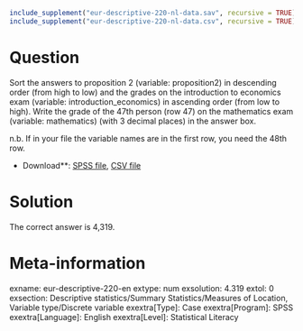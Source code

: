 ```r
include_supplement("eur-descriptive-220-nl-data.sav", recursive = TRUE)
include_supplement("eur-descriptive-220-nl-data.csv", recursive = TRUE)
```

Question
========
Sort the answers to proposition 2 (variable: proposition2) in descending order (from high to low) and the grades on the introduction to economics exam (variable: introduction_economics) in ascending order (from low to high). Write the grade of the 47th person (row 47) on the mathematics exam (variable: mathematics) (with 3 decimal places) in the answer box.

n.b. If in your file the variable names are in the first row, you need the 48th row.

* Download**: [SPSS file](eur-descriptive-220-nl-data.sav), [CSV file](eur-descriptive-220-nl-data.csv)


Solution
========
The correct answer is 4,319.

Meta-information
================
exname: eur-descriptive-220-en
extype: num
exsolution: 4.319
extol: 0
exsection: Descriptive statistics/Summary Statistics/Measures of Location, Variable type/Discrete variable
exextra[Type]: Case
exextra[Program]: SPSS
exextra[Language]: English
exextra[Level]: Statistical Literacy
